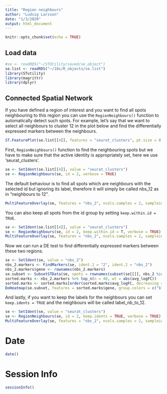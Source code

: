 ```yaml
---
title: "Region neighbours"
author: "Ludvig Larsson"
date: "1/3/2020"
output: html_document
---
```


```r
knitr::opts_chunk$set(echo = TRUE)
```

## Load data

```r

#se <- readRDS("~/STUtility/saved/se_object")
se.list <- readRDS("~/10x/R_objects/se.list")
library(STutility)
library(magrittr)
library(dplyr)

```

## Connected Spatial Network

If you have defined a region of interest and you want to find all spots neighbouring to this region you can use the `RegionNeighbours()` function to automatically detect such spots. For example, let's say that we want to select all neighbours to cluster 12 in the plot below and find the differentially expressed markers between the neighbours.

```r

ST.FeaturePlot(se.list[[4]], features = "seurat_clusters", pt.size = 0.5)

```

First, `RegionNeighbours()` function to find the neighbouring spots but we have to make sure that the active identity is appropriately set, here we use 'seurat_clusters'. 

```r

se <- SetIdent(se.list[[4]], value = "seurat_clusters")
se <- RegionNeighbours(se, id = 2, verbose = TRUE)

```

The default behaviour is to find all spots which are neighbours with the selected id but ignoring its label, therefore it will simply be called nbs_12 as in "neighbours to 12".

```r

MultiFeatureOverlay(se, features = "nbs_2", ncols.samples = 2, sampleids = 1:2, cols = c("red", "black", "lightgray"), pt.size = 0.5)

```

You can also keep all spots from the id group by setting `keep.within.id = TRUE`.

```r

se <- SetIdent(se.list[[4]], value = "seurat_clusters")
se <- RegionNeighbours(se, id = 2, keep.within.id = T, verbose = TRUE)
MultiFeatureOverlay(se, features = "nbs_2", ncols.samples = 2, sampleids = 1:2, cols = c("red", "black", "lightgray"), pt.size = 0.5)

```

Now we can run a DE test to find differentially expressed markers between these two regions.

```r

se <- SetIdent(se, value = "nbs_2")
nbs_2.markers <- FindMarkers(se, ident.1 = "2", ident.2 = "nbs_2")
nbs_2.markers$gene <- rownames(nbs_2.markers)
se.subset <- SubsetSTData(se, spots = rownames(subset(se[[]], nbs_2 %in% c("2", "nbs_2"))))
sorted.marks <- nbs_2.markers %>% top_n(n = 40, wt = abs(avg_logFC))
sorted.marks <- sorted.marks[order(sorted.marks$avg_logFC, decreasing = T), ]
DoHeatmap(se.subset, features = sorted.marks$gene, group.colors = c("black", "lightgray"), disp.min = -2, disp.max = 2)

```

And lastly, if you want to keep the labels for the neighbours you can set `keep.idents = TRUE` and the neighbours will be called label_nb_to_12.

```r

se <- SetIdent(se, value = "seurat_clusters")
se <- RegionNeighbours(se, id = 2, keep.idents = TRUE, verbose = TRUE)
MultiFeatureOverlay(se, features = "nbs_2", ncols.samples = 2, sampleids = 1:2, pt.size = 0.5)

```

# Date

```r
date()
````

# Session Info

```r
sessionInfo()
```
